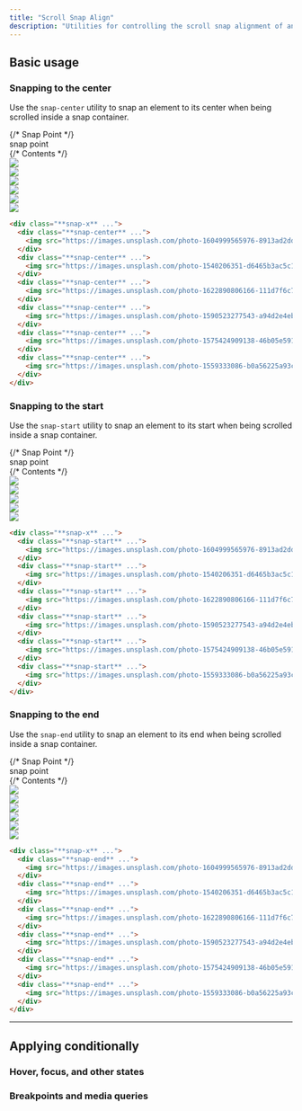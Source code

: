 ```yaml
---
title: "Scroll Snap Align"
description: "Utilities for controlling the scroll snap alignment of an element."
---
```




## Basic usage

### Snapping to the center

Use the `snap-center` utility to snap an element to its center when being scrolled inside a snap container.

<Example p="none" hint="Scroll in the grid of images to see the expected behaviour">
  <div class="relative">
    {/* Snap Point */}
    <div class="flex ml-[50%] items-end justify-start pt-10 mb-6">
      <div class="ml-2 rounded font-mono text-[0.625rem] leading-6 px-1.5 ring-1 ring-inset bg-indigo-50 text-indigo-600 ring-indigo-600 dark:bg-indigo-500 dark:ring-0 dark:text-white dark:highlight-white/10">snap point</div>
      <div class="absolute top-0 bottom-0 left-1/2 border-l border-indigo-500"></div>
    </div>
    {/* Contents */}
    <div class="relative w-full flex gap-6 snap-x snap-mandatory overflow-x-auto pb-14">
      <div class="snap-center shrink-0">
        <div class="shrink-0 w-4 sm:w-48"></div>
      </div>
      <div class="snap-center shrink-0">
        <img class="shrink-0 w-80 h-40 rounded-lg shadow-xl bg-white" src="https://images.unsplash.com/photo-1604999565976-8913ad2ddb7c?ixlib=rb-1.2.1&ixid=MnwxMjA3fDB8MHxwaG90by1wYWdlfHx8fGVufDB8fHx8&auto=format&fit=crop&w=320&h=160&q=80" />
      </div>
      <div class="snap-center shrink-0">
        <img class="shrink-0 w-80 h-40 rounded-lg shadow-xl bg-white" src="https://images.unsplash.com/photo-1540206351-d6465b3ac5c1?ixlib=rb-1.2.1&ixid=MnwxMjA3fDB8MHxwaG90by1wYWdlfHx8fGVufDB8fHx8&auto=format&fit=crop&w=320&h=160&q=80" />
      </div>
      <div class="snap-center shrink-0">
        <img class="shrink-0 w-80 h-40 rounded-lg shadow-xl bg-white" src="https://images.unsplash.com/photo-1622890806166-111d7f6c7c97?ixlib=rb-1.2.1&ixid=MnwxMjA3fDB8MHxwaG90by1wYWdlfHx8fGVufDB8fHx8&auto=format&fit=crop&w=320&h=160&q=80" />
      </div>
      <div class="snap-center shrink-0">
        <img class="shrink-0 w-80 h-40 rounded-lg shadow-xl bg-white" src="https://images.unsplash.com/photo-1590523277543-a94d2e4eb00b?ixlib=rb-1.2.1&ixid=MnwxMjA3fDB8MHxwaG90by1wYWdlfHx8fGVufDB8fHx8&auto=format&fit=crop&w=320&h=160&q=80" />
      </div>
      <div class="snap-center shrink-0">
        <img class="shrink-0 w-80 h-40 rounded-lg shadow-xl bg-white" src="https://images.unsplash.com/photo-1575424909138-46b05e5919ec?ixlib=rb-1.2.1&ixid=MnwxMjA3fDB8MHxwaG90by1wYWdlfHx8fGVufDB8fHx8&auto=format&fit=crop&w=320&h=160&q=80" />
      </div>
      <div class="snap-center shrink-0">
        <img class="shrink-0 w-80 h-40 rounded-lg shadow-xl bg-white" src="https://images.unsplash.com/photo-1559333086-b0a56225a93c?ixlib=rb-1.2.1&ixid=MnwxMjA3fDB8MHxwaG90by1wYWdlfHx8fGVufDB8fHx8&auto=format&fit=crop&w=320&h=160&q=80" />
      </div>
      <div class="snap-center shrink-0">
        <div class="shrink-0 w-4 sm:w-48"></div>
      </div>
    </div>
  </div>
</Example>

```html
<div class="**snap-x** ...">
  <div class="**snap-center** ...">
    <img src="https://images.unsplash.com/photo-1604999565976-8913ad2ddb7c?ixlib=rb-1.2.1&ixid=MnwxMjA3fDB8MHxwaG90by1wYWdlfHx8fGVufDB8fHx8&auto=format&fit=crop&w=320&h=160&q=80" />
  </div>
  <div class="**snap-center** ...">
    <img src="https://images.unsplash.com/photo-1540206351-d6465b3ac5c1?ixlib=rb-1.2.1&ixid=MnwxMjA3fDB8MHxwaG90by1wYWdlfHx8fGVufDB8fHx8&auto=format&fit=crop&w=320&h=160&q=80" />
  </div>
  <div class="**snap-center** ...">
    <img src="https://images.unsplash.com/photo-1622890806166-111d7f6c7c97?ixlib=rb-1.2.1&ixid=MnwxMjA3fDB8MHxwaG90by1wYWdlfHx8fGVufDB8fHx8&auto=format&fit=crop&w=320&h=160&q=80" />
  </div>
  <div class="**snap-center** ...">
    <img src="https://images.unsplash.com/photo-1590523277543-a94d2e4eb00b?ixlib=rb-1.2.1&ixid=MnwxMjA3fDB8MHxwaG90by1wYWdlfHx8fGVufDB8fHx8&auto=format&fit=crop&w=320&h=160&q=80" />
  </div>
  <div class="**snap-center** ...">
    <img src="https://images.unsplash.com/photo-1575424909138-46b05e5919ec?ixlib=rb-1.2.1&ixid=MnwxMjA3fDB8MHxwaG90by1wYWdlfHx8fGVufDB8fHx8&auto=format&fit=crop&w=320&h=160&q=80" />
  </div>
  <div class="**snap-center** ...">
    <img src="https://images.unsplash.com/photo-1559333086-b0a56225a93c?ixlib=rb-1.2.1&ixid=MnwxMjA3fDB8MHxwaG90by1wYWdlfHx8fGVufDB8fHx8&auto=format&fit=crop&w=320&h=160&q=80" />
  </div>
</div>
```

### Snapping to the start

Use the `snap-start` utility to snap an element to its start when being scrolled inside a snap container.

<Example p="none" hint="Scroll in the grid of images to see the expected behaviour">
  {/* Snap Point */}
  <div class="ml-6 flex items-end justify-start pt-10 mb-6">
    <div class="ml-2 rounded font-mono text-[0.625rem] leading-6 px-1.5 ring-1 ring-inset bg-indigo-50 text-indigo-600 ring-indigo-600 dark:bg-indigo-500 dark:ring-0 dark:text-white dark:highlight-white/10">snap point</div>
    <div class="absolute top-0 bottom-0 left-6 border-l border-indigo-500"></div>
  </div>
  {/* Contents */}
  <div class="relative w-full flex gap-6 snap-x snap-mandatory overflow-x-auto pb-14">
    <div class="snap-start scroll-mx-6 shrink-0">
      <div class="shrink-0 w-0"></div>
    </div>
    <div class="snap-start scroll-mx-6 shrink-0">
      <img class="shrink-0 w-80 h-40 rounded-lg shadow-xl bg-white" src="https://images.unsplash.com/photo-1604999565976-8913ad2ddb7c?ixlib=rb-1.2.1&ixid=MnwxMjA3fDB8MHxwaG90by1wYWdlfHx8fGVufDB8fHx8&auto=format&fit=crop&w=320&h=160&q=80" />
    </div>
    <div class="snap-start scroll-mx-6 shrink-0">
      <img class="shrink-0 w-80 h-40 rounded-lg shadow-xl bg-white" src="https://images.unsplash.com/photo-1540206351-d6465b3ac5c1?ixlib=rb-1.2.1&ixid=MnwxMjA3fDB8MHxwaG90by1wYWdlfHx8fGVufDB8fHx8&auto=format&fit=crop&w=320&h=160&q=80" />
    </div>
    <div class="snap-start scroll-mx-6 shrink-0">
      <img class="shrink-0 w-80 h-40 rounded-lg shadow-xl bg-white" src="https://images.unsplash.com/photo-1622890806166-111d7f6c7c97?ixlib=rb-1.2.1&ixid=MnwxMjA3fDB8MHxwaG90by1wYWdlfHx8fGVufDB8fHx8&auto=format&fit=crop&w=320&h=160&q=80" />
    </div>
    <div class="snap-start scroll-mx-6 shrink-0">
      <img class="shrink-0 w-80 h-40 rounded-lg shadow-xl bg-white" src="https://images.unsplash.com/photo-1590523277543-a94d2e4eb00b?ixlib=rb-1.2.1&ixid=MnwxMjA3fDB8MHxwaG90by1wYWdlfHx8fGVufDB8fHx8&auto=format&fit=crop&w=320&h=160&q=80" />
    </div>
    <div class="snap-start scroll-mx-6 shrink-0">
      <img class="shrink-0 w-80 h-40 rounded-lg shadow-xl bg-white" src="https://images.unsplash.com/photo-1575424909138-46b05e5919ec?ixlib=rb-1.2.1&ixid=MnwxMjA3fDB8MHxwaG90by1wYWdlfHx8fGVufDB8fHx8&auto=format&fit=crop&w=320&h=160&q=80" />
    </div>
    <div class="snap-start scroll-mx-6 shrink-0">
      <div class="shrink-0 w-3 sm:w-96 h-40 sm:-ml-[2px]"></div>
    </div>
  </div>
</Example>

```html
<div class="**snap-x** ...">
  <div class="**snap-start** ...">
    <img src="https://images.unsplash.com/photo-1604999565976-8913ad2ddb7c?ixlib=rb-1.2.1&ixid=MnwxMjA3fDB8MHxwaG90by1wYWdlfHx8fGVufDB8fHx8&auto=format&fit=crop&w=320&h=160&q=80" />
  </div>
  <div class="**snap-start** ...">
    <img src="https://images.unsplash.com/photo-1540206351-d6465b3ac5c1?ixlib=rb-1.2.1&ixid=MnwxMjA3fDB8MHxwaG90by1wYWdlfHx8fGVufDB8fHx8&auto=format&fit=crop&w=320&h=160&q=80" />
  </div>
  <div class="**snap-start** ...">
    <img src="https://images.unsplash.com/photo-1622890806166-111d7f6c7c97?ixlib=rb-1.2.1&ixid=MnwxMjA3fDB8MHxwaG90by1wYWdlfHx8fGVufDB8fHx8&auto=format&fit=crop&w=320&h=160&q=80" />
  </div>
  <div class="**snap-start** ...">
    <img src="https://images.unsplash.com/photo-1590523277543-a94d2e4eb00b?ixlib=rb-1.2.1&ixid=MnwxMjA3fDB8MHxwaG90by1wYWdlfHx8fGVufDB8fHx8&auto=format&fit=crop&w=320&h=160&q=80" />
  </div>
  <div class="**snap-start** ...">
    <img src="https://images.unsplash.com/photo-1575424909138-46b05e5919ec?ixlib=rb-1.2.1&ixid=MnwxMjA3fDB8MHxwaG90by1wYWdlfHx8fGVufDB8fHx8&auto=format&fit=crop&w=320&h=160&q=80" />
  </div>
  <div class="**snap-start** ...">
    <img src="https://images.unsplash.com/photo-1559333086-b0a56225a93c?ixlib=rb-1.2.1&ixid=MnwxMjA3fDB8MHxwaG90by1wYWdlfHx8fGVufDB8fHx8&auto=format&fit=crop&w=320&h=160&q=80" />
  </div>
</div>
```

### Snapping to the end

Use the `snap-end` utility to snap an element to its end when being scrolled inside a snap container.

<Example p="none" hint="Scroll in the grid of images to see the expected behaviour">
  {/* Snap Point */}
  <div class="mr-6 flex items-end justify-end pt-10 mb-6">
    <div class="mr-2 rounded font-mono text-[0.625rem] leading-6 px-1.5 ring-1 ring-inset bg-indigo-50 text-indigo-600 ring-indigo-600 dark:bg-indigo-500 dark:ring-0 dark:text-white dark:highlight-white/10">snap point</div>
    <div class="absolute top-0 bottom-0 right-6 border-l border-indigo-500"></div>
  </div>
  {/* Contents */}
  <div class="relative w-full flex gap-6 snap-x snap-mandatory overflow-x-auto pb-14">
    <div class="snap-end scroll-mx-6 shrink-0">
      <div class="shrink-0 w-3 sm:w-10 sm:-mr-[2px]"></div>
    </div>
    <div class="snap-end scroll-mx-6 shrink-0">
      <img class="shrink-0 w-80 h-40 rounded-lg shadow-xl bg-white" src="https://images.unsplash.com/photo-1604999565976-8913ad2ddb7c?ixlib=rb-1.2.1&ixid=MnwxMjA3fDB8MHxwaG90by1wYWdlfHx8fGVufDB8fHx8&auto=format&fit=crop&w=320&h=160&q=80" />
    </div>
    <div class="snap-end scroll-mx-6 shrink-0">
      <img class="shrink-0 w-80 h-40 rounded-lg shadow-xl bg-white" src="https://images.unsplash.com/photo-1540206351-d6465b3ac5c1?ixlib=rb-1.2.1&ixid=MnwxMjA3fDB8MHxwaG90by1wYWdlfHx8fGVufDB8fHx8&auto=format&fit=crop&w=320&h=160&q=80" />
    </div>
    <div class="snap-end scroll-mx-6 shrink-0">
      <img class="shrink-0 w-80 h-40 rounded-lg shadow-xl bg-white" src="https://images.unsplash.com/photo-1622890806166-111d7f6c7c97?ixlib=rb-1.2.1&ixid=MnwxMjA3fDB8MHxwaG90by1wYWdlfHx8fGVufDB8fHx8&auto=format&fit=crop&w=320&h=160&q=80" />
    </div>
    <div class="snap-end scroll-mx-6 shrink-0">
      <img class="shrink-0 w-80 h-40 rounded-lg shadow-xl bg-white" src="https://images.unsplash.com/photo-1590523277543-a94d2e4eb00b?ixlib=rb-1.2.1&ixid=MnwxMjA3fDB8MHxwaG90by1wYWdlfHx8fGVufDB8fHx8&auto=format&fit=crop&w=320&h=160&q=80" />
    </div>
    <div class="snap-end scroll-mx-6 shrink-0">
      <img class="shrink-0 w-80 h-40 rounded-lg shadow-xl bg-white" src="https://images.unsplash.com/photo-1575424909138-46b05e5919ec?ixlib=rb-1.2.1&ixid=MnwxMjA3fDB8MHxwaG90by1wYWdlfHx8fGVufDB8fHx8&auto=format&fit=crop&w=320&h=160&q=80" />
    </div>
    <div class="snap-end scroll-mx-6 shrink-0 pr-6">
      <img class="shrink-0 w-80 h-40 rounded-lg shadow-xl bg-white" src="https://images.unsplash.com/photo-1559333086-b0a56225a93c?ixlib=rb-1.2.1&ixid=MnwxMjA3fDB8MHxwaG90by1wYWdlfHx8fGVufDB8fHx8&auto=format&fit=crop&w=320&h=160&q=80" />
    </div>
  </div>
</Example>

```html
<div class="**snap-x** ...">
  <div class="**snap-end** ...">
    <img src="https://images.unsplash.com/photo-1604999565976-8913ad2ddb7c?ixlib=rb-1.2.1&ixid=MnwxMjA3fDB8MHxwaG90by1wYWdlfHx8fGVufDB8fHx8&auto=format&fit=crop&w=320&h=160&q=80" />
  </div>
  <div class="**snap-end** ...">
    <img src="https://images.unsplash.com/photo-1540206351-d6465b3ac5c1?ixlib=rb-1.2.1&ixid=MnwxMjA3fDB8MHxwaG90by1wYWdlfHx8fGVufDB8fHx8&auto=format&fit=crop&w=320&h=160&q=80" />
  </div>
  <div class="**snap-end** ...">
    <img src="https://images.unsplash.com/photo-1622890806166-111d7f6c7c97?ixlib=rb-1.2.1&ixid=MnwxMjA3fDB8MHxwaG90by1wYWdlfHx8fGVufDB8fHx8&auto=format&fit=crop&w=320&h=160&q=80" />
  </div>
  <div class="**snap-end** ...">
    <img src="https://images.unsplash.com/photo-1590523277543-a94d2e4eb00b?ixlib=rb-1.2.1&ixid=MnwxMjA3fDB8MHxwaG90by1wYWdlfHx8fGVufDB8fHx8&auto=format&fit=crop&w=320&h=160&q=80" />
  </div>
  <div class="**snap-end** ...">
    <img src="https://images.unsplash.com/photo-1575424909138-46b05e5919ec?ixlib=rb-1.2.1&ixid=MnwxMjA3fDB8MHxwaG90by1wYWdlfHx8fGVufDB8fHx8&auto=format&fit=crop&w=320&h=160&q=80" />
  </div>
  <div class="**snap-end** ...">
    <img src="https://images.unsplash.com/photo-1559333086-b0a56225a93c?ixlib=rb-1.2.1&ixid=MnwxMjA3fDB8MHxwaG90by1wYWdlfHx8fGVufDB8fHx8&auto=format&fit=crop&w=320&h=160&q=80" />
  </div>
</div>
```

---

## <Heading ignore>Applying conditionally</Heading>

### <Heading ignore>Hover, focus, and other states</Heading>

<HoverFocusAndOtherStates defaultClass="snap-center" featuredClass="snap-start" />

### <Heading ignore>Breakpoints and media queries</Heading>

<BreakpointsAndMediaQueries defaultClass="snap-center" featuredClass="snap-start" />
